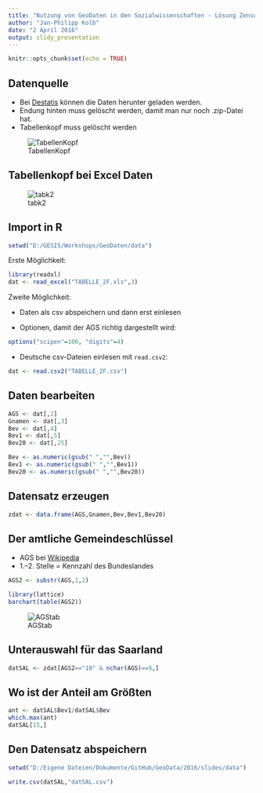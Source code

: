 ```yaml
---
title: "Nutzung von GeoDaten in den Sozialwissenschaften - Lösung Zensus Ergebnisse"
author: "Jan-Philipp Kolb"
date: "2 April 2016"
output: slidy_presentation
---
```


```r
knitr::opts_chunk$set(echo = TRUE)
```

## Datenquelle

- Bei [Destatis](https://www.destatis.de/DE/Methoden/Zensus_/Zensus.html) können die Daten herunter geladen werden.
- Endung hinten muss gelöscht werden, damit man nur noch .zip-Datei hat.
- Tabellenkopf muss gelöscht werden

![TabellenKopf](https://raw.githubusercontent.com/Japhilko/GeoData/master/data/figure/ZensusTabellenKopf.PNG)

## Tabellenkopf bei Excel Daten

![tabk2](https://raw.githubusercontent.com/Japhilko/GeoData/master/data/figure/Tabellenkopf2.PNG)

## Import in R

```r
setwd("D:/GESIS/Workshops/GeoDaten/data")
```


Erste Möglichkeit:

```r
library(readxl)
dat <- read_excel("TABELLE_2F.xls",3)
```

Zweite Möglichkeit:

- Daten als csv abspeichern und dann erst einlesen

- Optionen, damit der AGS richtig dargestellt wird:

```r
options("scipen"=100, "digits"=4)
```

- Deutsche csv-Dateien einlesen mit `read.csv2`:

```r
dat <- read.csv2("TABELLE_2F.csv")
```


## Daten bearbeiten

```r
AGS <- dat[,2]
Gnamen <- dat[,3]
Bev <- dat[,4]
Bev1 <- dat[,5]
Bev20 <- dat[,25]

Bev <- as.numeric(gsub(" ","",Bev))
Bev1 <- as.numeric(gsub(" ","",Bev1))
Bev20 <- as.numeric(gsub(" ","",Bev20))
```

## Datensatz erzeugen 

```r
zdat <- data.frame(AGS,Gnamen,Bev,Bev1,Bev20)
```

## Der amtliche Gemeindeschlüssel

- AGS bei [Wikipedia](https://de.wikipedia.org/wiki/Amtlicher_Gemeindeschl%C3%BCssel)
- 1.–2. Stelle = Kennzahl des Bundeslandes

```r
AGS2 <- substr(AGS,1,2)

library(lattice)
barchart(table(AGS2))
```

![AGStab](https://raw.githubusercontent.com/Japhilko/GeoData/master/data/figure/AGStab.png)

## Unterauswahl für das Saarland

```r
datSAL <- zdat[AGS2=="10" & nchar(AGS)==9,]
```

## Wo ist der Anteil am Größten

```r
ant <- datSAL$Bev1/datSAL$Bev
which.max(ant)
datSAL[15,]
```

## Den Datensatz abspeichern

```r
setwd("D:/Eigene Dateien/Dokumente/GitHub/GeoData/2016/slides/data")
```

```r
write.csv(datSAL,"datSAL.csv")
```

